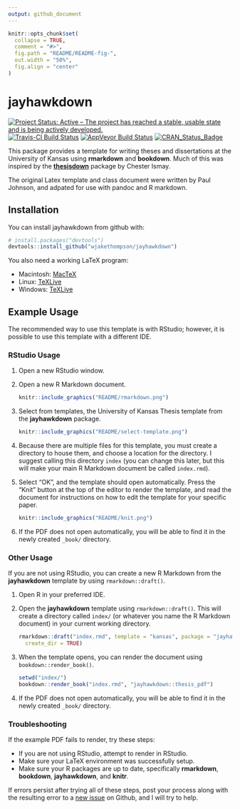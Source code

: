 ```yaml
---
output: github_document
---
```


<!-- README.md is generated from README.Rmd. Please edit that file -->

```r
knitr::opts_chunk$set(
  collapse = TRUE,
  comment = "#>",
  fig.path = "README/README-fig-",
  out.width = "50%",
  fig.align = "center"
)
```

# jayhawkdown

[![Project Status: Active – The project has reached a stable, usable state and is being actively developed.](http://www.repostatus.org/badges/latest/active.svg)](http://www.repostatus.org/#active)
[![Travis-CI Build Status](https://travis-ci.org/wjakethompson/jayhawkdown.svg?branch=master)](https://travis-ci.org/wjakethompson/jayhawkdown)
[![AppVeyor Build Status](https://ci.appveyor.com/api/projects/status/github/wjakethompson/jayhawkdown?branch=master&svg=true)](https://ci.appveyor.com/project/wjakethompson/jayhawkdown)
[![CRAN_Status_Badge](http://www.r-pkg.org/badges/version/jayhawkdown)](https://cran.r-project.org/package=jayhawkdown)


This package provides a template for writing theses and dissertations at the University of Kansas using **rmarkdown** and **bookdown**. Much of this was inspired by the [**thesisdown**](https://github.com/ismayc/thesisdown) package by Chester Ismay.

The original Latex template and class document were written by Paul Johnson, and adpated for use with pandoc and R markdown.

## Installation

You can install jayhawkdown from github with:

```r
# install.packages("devtools")
devtools::install_github("wjakethompson/jayhawkdown")
```

You also need a working LaTeX program:

* Macintosh: [MacTeX](https://tug.org/mactex/mactex-download.html)
* Linux: [TeXLive](https://www.tug.org/texlive/acquire-netinstall.html)
* Windows: [TeXLive](https://www.tug.org/texlive/windows.html)

## Example Usage

The recommended way to use this template is with RStudio; however, it is possible to use this template with a different IDE.

### RStudio Usage

1. Open a new RStudio window.
2. Open a new R Markdown document.

    ```r
    knitr::include_graphics("README/rmarkdown.png")
    ```

3. Select from templates, the University of Kansas Thesis template from the **jayhawkdown** package.

    ```r
    knitr::include_graphics("README/select-template.png")
    ```

4. Because there are multiple files for this template, you must create a directory to house them, and choose a location for the directory. I suggest calling this directory `index` (you can change this later, but this will make your main R Markdown document be called `index.rmd`).
5. Select "OK", and the template should open automatically. Press the "Knit" button at the top of the editor to render the template, and read the document for instructions on how to edit the template for your specific paper.

    ```r
    knitr::include_graphics("README/knit.png")
    ```

6. If the PDF does not open automatically, you will be able to find it in the newly created `_book/` directory.

### Other Usage

If you are not using RStudio, you can create a new R Markdown from the **jayhawkdown** template by using `rmarkdown::draft()`.

1. Open R in your preferred IDE.
2. Open the **jayhawkdown** template using `rmarkdown::draft()`. This will create a directory called `index/` (or whatever you name the R Markdown document) in your current working directory.

    ```r
    rmarkdown::draft("index.rmd", template = "kansas", package = "jayhawkdown",
      create_dir = TRUE)
    ```

3. When the template opens, you can render the document using `bookdown::render_book()`.

    ```r
    setwd("index/")
    bookdown::render_book("index.rmd", "jayhawkdown::thesis_pdf")
    ```

4. If the PDF does not open automatically, you will be able to find it in the newly created `_book/` directory.

### Troubleshooting

If the example PDF fails to render, try these steps:

* If you are not using RStudio, attempt to render in RStudio.
* Make sure your LaTeX environment was successfully setup.
* Make sure your R packages are up to date, specifically **rmarkdown**, **bookdown**, **jayhawkdown**, and **knitr**.

If errors persist after trying all of these steps, post your process along with the resulting error to a [new issue](https://github.com/wjakethompson/jayhawkdown/issues) on Github, and I will try to help.
